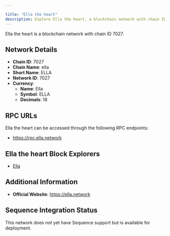 ```yaml
---

title: "Ella the heart"
description: Explore Ella the heart, a blockchain network with chain ID 7027. Learn about its native currency, Ella, and how to interact with the network.
---
```




Ella the heart is a blockchain network with chain ID 7027.

## Network Details

- **Chain ID**: 7027
- **Chain Name**: ella
- **Short Name**: ELLA
- **Network ID**: 7027
- **Currency**: 
  - **Name**: Ella
  - **Symbol**: ELLA
  - **Decimals**: 18

## RPC URLs

Ella the heart can be accessed through the following RPC endpoints:

- https://rpc.ella.network

## Ella the heart Block Explorers

- [Ella](https://ella.network)

## Additional Information

- **Official Website**: https://ella.network

## Sequence Integration Status

This network does not yet have Sequence support but is available for deployment.
